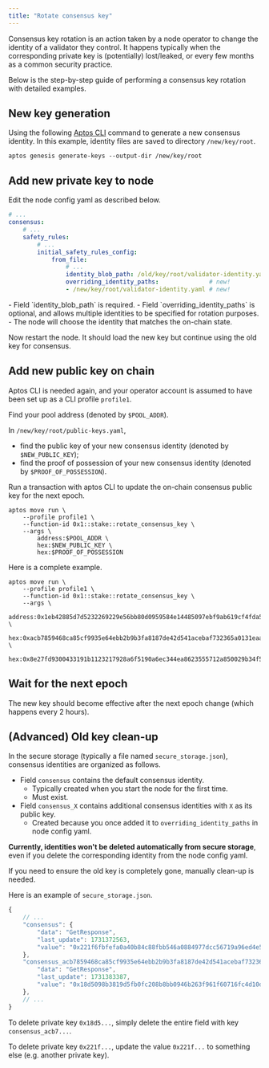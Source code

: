 ```yaml
---
title: "Rotate consensus key"
---
```







Consensus key rotation is an action taken by a node operator to change the identity of a validator they control.
It happens typically when the corresponding private key is (potentially) lost/leaked,
or every few months as a common security practice.

Below is the step-by-step guide of performing a consensus key rotation with detailed examples.

## New key generation

Using the following [Aptos CLI](https://aptos.dev/en/build/cli) command to generate a new consensus identity.
In this example, identity files are saved to directory `/new/key/root`.

```shellscript filename="Terminal"
aptos genesis generate-keys --output-dir /new/key/root
```

## Add new private key to node

Edit the node config yaml as described below.

```yaml
# ...
consensus:
    # ...
    safety_rules:
        # ...
        initial_safety_rules_config:
            from_file:
                # ...
                identity_blob_path: /old/key/root/validator-identity.yaml
                overriding_identity_paths:              # new!
                - /new/key/root/validator-identity.yaml # new!
```

<Aside type="note">
  - Field `identity_blob_path` is required.
  - Field `overriding_identity_paths` is optional, and allows multiple identities to be specified for rotation purposes.
  - The node will choose the identity that matches the on-chain state.
</Aside>

Now restart the node.
It should load the new key but continue using the old key for consensus.

## Add new public key on chain

Aptos CLI is needed again, and your operator account is assumed to have been set up as a CLI profile `profile1`.

Find your pool address (denoted by `$POOL_ADDR`).

In `/new/key/root/public-keys.yaml`,

- find the public key of your new consensus identity  (denoted by `$NEW_PUBLIC_KEY`);
- find the proof of possession of your new consensus identity (denoted by `$PROOF_OF_POSSESSION`).

Run a transaction with aptos CLI to update the on-chain consensus public key for the next epoch.

```shellscript
aptos move run \
    --profile profile1 \
    --function-id 0x1::stake::rotate_consensus_key \
    --args \
        address:$POOL_ADDR \
        hex:$NEW_PUBLIC_KEY \
        hex:$PROOF_OF_POSSESSION
```

Here is a complete example.

```shellscript
aptos move run \
    --profile profile1 \
    --function-id 0x1::stake::rotate_consensus_key \
    --args \
        address:0x1eb42885d7d5232269229e56bb80d0959584e14485097ebf9ab619cf4fda5c02 \
        hex:0xacb7859468ca85cf9935e64ebb2b9b3fa8187de42d541acebaf732365a0131eaa994098f9d0d7e6b8ddea8ef11e16c55 \
        hex:0x8e27fd9300433191b1123217928a6f5190a6ec344ea8623555712a850029b34f5c4bab68df7568b48bcced408cde5174064284407ee760df5dbf12d1c6090589ea1a692997018aca740e91d2182e5715c7745565fe99361e279ccfcfa10ae1f7
```

## Wait for the next epoch

The new key should become effective after the next epoch change (which happens every 2 hours).

## (Advanced) Old key clean-up

In the secure storage (typically a file named `secure_storage.json`),
consensus identities are organized as follows.

- Field `consensus` contains the default consensus identity.
  - Typically created when you start the node for the first time.
  - Must exist.
- Field `consensus_X` contains additional consensus identities with `X` as its public key.
  - Created because you once added it to `overriding_identity_paths` in node config yaml.

**Currently, identities won&apos;t be deleted automatically from secure storage**,
even if you delete the corresponding identity from the node config yaml.

If you need to ensure the old key is completely gone, manually clean-up is needed.

Here is an example of `secure_storage.json`.

```js
{
    // ...
    "consensus": {
        "data": "GetResponse",
        "last_update": 1731372563,
        "value": "0x221f6fbfefa0a40b84c88fbb546a0884977dcc56719a96ed4e5d69b6a4ff58c8"
    },
    "consensus_acb7859468ca85cf9935e64ebb2b9b3fa8187de42d541acebaf732365a0131eaa994098f9d0d7e6b8ddea8ef11e16c55": {
        "data": "GetResponse",
        "last_update": 1731383387,
        "value": "0x18d5098b3819d5fb0fc208b8bb0946b263f961f60716fc4d10d4b010fdb89a55"
    },
    // ...
}
```

To delete private key `0x18d5...`, simply delete the entire field with key `consensus_acb7...`.

To delete private key `0x221f...`, update the value `0x221f...` to something else (e.g. another private key).
